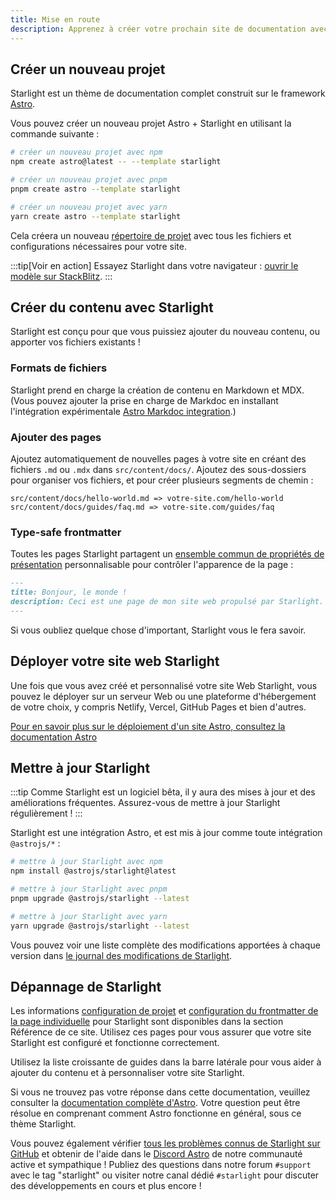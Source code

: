 ```yaml
---
title: Mise en route
description: Apprenez à créer votre prochain site de documentation avec Starlight by Astro.
---
```



## Créer un nouveau projet

Starlight est un thème de documentation complet construit sur le framework [Astro](https://astro.build).

Vous pouvez créer un nouveau projet Astro + Starlight en utilisant la commande suivante :

<Tabs>
<TabItem label="npm">

```sh
# créer un nouveau projet avec npm
npm create astro@latest -- --template starlight
```

</TabItem>
<TabItem label="pnpm">

```sh
# créer un nouveau projet avec pnpm
pnpm create astro --template starlight
```

</TabItem>
<TabItem label="Yarn">

```sh
# créer un nouveau projet avec yarn
yarn create astro --template starlight
```

</TabItem>
</Tabs>

Cela créera un nouveau [répertoire de projet](/fr/guides/project-structure/) avec tous les fichiers et configurations nécessaires pour votre site.

:::tip[Voir en action]
Essayez Starlight dans votre navigateur :
[ouvrir le modèle sur StackBlitz](https://stackblitz.com/github/withastro/starlight/tree/main/examples/basics).
:::

## Créer du contenu avec Starlight

Starlight est conçu pour que vous puissiez ajouter du nouveau contenu, ou apporter vos fichiers existants !

### Formats de fichiers

Starlight prend en charge la création de contenu en Markdown et MDX. (Vous pouvez ajouter la prise en charge de Markdoc en installant l'intégration expérimentale [Astro Markdoc integration](https://docs.astro.build/fr/guides/integrations-guide/markdoc/).)

### Ajouter des pages

Ajoutez automatiquement de nouvelles pages à votre site en créant des fichiers `.md` ou `.mdx` dans `src/content/docs/`. Ajoutez des sous-dossiers pour organiser vos fichiers, et pour créer plusieurs segments de chemin :

```
src/content/docs/hello-world.md => votre-site.com/hello-world
src/content/docs/guides/faq.md => votre-site.com/guides/faq
```

### Type-safe frontmatter

Toutes les pages Starlight partagent un [ensemble commun de propriétés de présentation](/fr/reference/frontmatter/) personnalisable pour contrôler l'apparence de la page :

```md
---
title: Bonjour, le monde !
description: Ceci est une page de mon site web propulsé par Starlight.
---
```

Si vous oubliez quelque chose d'important, Starlight vous le fera savoir.

## Déployer votre site web Starlight

Une fois que vous avez créé et personnalisé votre site Web Starlight, vous pouvez le déployer sur un serveur Web ou une plateforme d'hébergement de votre choix, y compris Netlify, Vercel, GitHub Pages et bien d'autres.

[Pour en savoir plus sur le déploiement d'un site Astro, consultez la documentation Astro](https://docs.astro.build/fr/guides/deploy/)

## Mettre à jour Starlight

:::tip
Comme Starlight est un logiciel bêta, il y aura des mises à jour et des améliorations fréquentes. Assurez-vous de mettre à jour Starlight régulièrement !
:::

Starlight est une intégration Astro, et est mis à jour comme toute intégration `@astrojs/*` :

<Tabs>
<TabItem label="npm">

```sh
# mettre à jour Starlight avec npm
npm install @astrojs/starlight@latest
```

</TabItem>
<TabItem label="pnpm">

```sh
# mettre à jour Starlight avec pnpm
pnpm upgrade @astrojs/starlight --latest
```

</TabItem>
<TabItem label="Yarn">

```sh
# mettre à jour Starlight avec yarn
yarn upgrade @astrojs/starlight --latest
```

</TabItem>
</Tabs>

Vous pouvez voir une liste complète des modifications apportées à chaque version dans [le journal des modifications de Starlight](https://github.com/withastro/starlight/blob/main/packages/starlight/CHANGELOG.md).

## Dépannage de Starlight

Les informations [configuration de projet](/fr/reference/configuration/) et [configuration du frontmatter de la page individuelle](/fr/reference/frontmatter/) pour Starlight sont disponibles dans la section Référence de ce site. Utilisez ces pages pour vous assurer que votre site Starlight est configuré et fonctionne correctement.

Utilisez la liste croissante de guides dans la barre latérale pour vous aider à ajouter du contenu et à personnaliser votre site Starlight.

Si vous ne trouvez pas votre réponse dans cette documentation, veuillez consulter la [documentation complète d'Astro](https://docs.astro.build). Votre question peut être résolue en comprenant comment Astro fonctionne en général, sous ce thème Starlight.

Vous pouvez également vérifier [tous les problèmes connus de Starlight sur GitHub](https://github.com/withastro/starlight/issues) et obtenir de l'aide dans le [Discord Astro](https://astro.build/chat/) de notre communauté active et sympathique ! Publiez des questions dans notre forum `#support` avec le tag "starlight" ou visiter notre canal dédié `#starlight` pour discuter des développements en cours et plus encore !